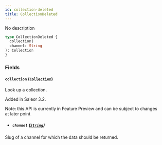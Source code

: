 ```yaml
---
id: collection-deleted
title: CollectionDeleted
---
```



No description

```graphql
type CollectionDeleted {
  collection(
  channel: String
): Collection
}
```


### Fields

#### `collection` ([`Collection`](../../../developer/api-reference/objects/collection))

Look up a collection.

Added in Saleor 3.2.

Note: this API is currently in Feature Preview and can be subject to changes at later point.
- ##### `channel` ([`String`](../../../developer/api-reference/scalars/string))

Slug of a channel for which the data should be returned.




